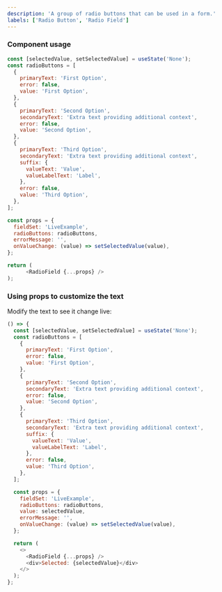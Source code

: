 ```yaml
---
description: 'A group of radio buttons that can be used in a form.'
labels: ['Radio Button', 'Radio Field']
---
```



### Component usage

```js
const [selectedValue, setSelectedValue] = useState('None');
const radioButtons = [
  {
    primaryText: 'First Option',
    error: false,
    value: 'First Option',
  },
  {
    primaryText: 'Second Option',
    secondaryText: 'Extra text providing additional context',
    error: false,
    value: 'Second Option',
  },
  {
    primaryText: 'Third Option',
    secondaryText: 'Extra text providing additional context',
    suffix: {
      valueText: 'Value',
      valueLabelText: 'Label',
    },
    error: false,
    value: 'Third Option',
  },
];

const props = {
  fieldSet: 'LiveExample',
  radioButtons: radioButtons,
  errorMessage: '',
  onValueChange: (value) => setSelectedValue(value),
};

return (
      <RadioField {...props} />
);
```

### Using props to customize the text

Modify the text to see it change live:

```js live
() => {
  const [selectedValue, setSelectedValue] = useState('None');
  const radioButtons = [
    {
      primaryText: 'First Option',
      error: false,
      value: 'First Option',
    },
    {
      primaryText: 'Second Option',
      secondaryText: 'Extra text providing additional context',
      error: false,
      value: 'Second Option',
    },
    {
      primaryText: 'Third Option',
      secondaryText: 'Extra text providing additional context',
      suffix: {
        valueText: 'Value',
        valueLabelText: 'Label',
      },
      error: false,
      value: 'Third Option',
    },
  ];

  const props = {
    fieldSet: 'LiveExample',
    radioButtons: radioButtons,
    value: selectedValue,
    errorMessage: '',
    onValueChange: (value) => setSelectedValue(value),
  };

  return (
    <>
      <RadioField {...props} />
      <div>Selected: {selectedValue}</div>
    </>
  );
};
```

<Figma
  loading="lazy"
  src="https://www.figma.com/embed?embed_host=share&url=https%3A%2F%2Fwww.figma.com/file/KxwTJZOx3qhe74R14fzhXg/Koodoo-Components?node-id=3044%3A20986"
/>
